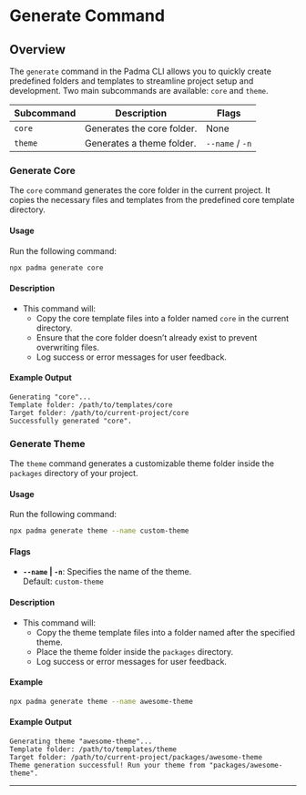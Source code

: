 
# Generate Command

## Overview
The `generate` command in the Padma CLI allows you to quickly create predefined folders and templates to streamline project setup and development. Two main subcommands are available: `core` and `theme`.

| Subcommand | Description                    | Flags                     |
|------------|--------------------------------|---------------------------|
| `core`     | Generates the core folder.    | None                      |
| `theme`    | Generates a theme folder.     | `--name` / `-n`           |



### **Generate Core**
The `core` command generates the core folder in the current project. It copies the necessary files and templates from the predefined core template directory.

#### **Usage**
Run the following command:

```bash
npx padma generate core
```

#### **Description**
- This command will:
  - Copy the core template files into a folder named `core` in the current directory.
  - Ensure that the core folder doesn’t already exist to prevent overwriting files.
  - Log success or error messages for user feedback.

#### **Example Output**
```plaintext
Generating "core"...
Template folder: /path/to/templates/core
Target folder: /path/to/current-project/core
Successfully generated "core".
```


### **Generate Theme**
The `theme` command generates a customizable theme folder inside the `packages` directory of your project.

#### **Usage**
Run the following command:

```bash
npx padma generate theme --name custom-theme
```

#### **Flags**
- **`--name` | `-n`**: Specifies the name of the theme.  
  Default: `custom-theme`

#### **Description**
- This command will:
  - Copy the theme template files into a folder named after the specified theme.
  - Place the theme folder inside the `packages` directory.
  - Log success or error messages for user feedback.

#### **Example**
```bash
npx padma generate theme --name awesome-theme
```

#### **Example Output**
```plaintext
Generating theme "awesome-theme"...
Template folder: /path/to/templates/theme
Target folder: /path/to/current-project/packages/awesome-theme
Theme generation successful! Run your theme from "packages/awesome-theme".
```

---
